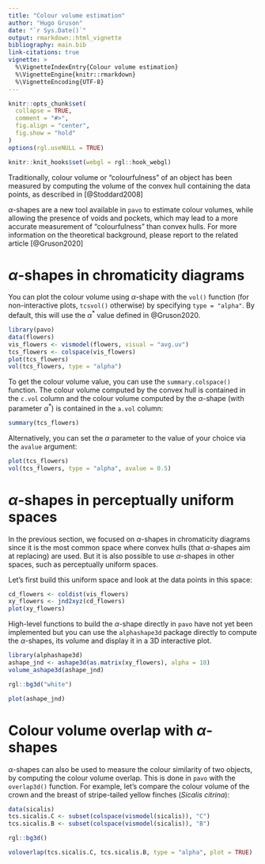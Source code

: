 ```yaml
---
title: "Colour volume estimation"
author: "Hugo Gruson"
date: "`r Sys.Date()`"
output: rmarkdown::html_vignette
bibliography: main.bib
link-citations: true
vignette: >
  %\VignetteIndexEntry{Colour volume estimation}
  %\VignetteEngine{knitr::rmarkdown}
  %\VignetteEncoding{UTF-8}
---
```


```r
knitr::opts_chunk$set(
  collapse = TRUE,
  comment = "#>",
  fig.align = "center",
  fig.show = "hold"
)
options(rgl.useNULL = TRUE)
```

```r
knitr::knit_hooks$set(webgl = rgl::hook_webgl)
```

Traditionally, colour volume or "colourfulness" of an object has been measured
by computing the volume of the convex hull containing the data points, as
described in [@Stoddard2008]

$\alpha$-shapes are a new tool available in `pavo` to estimate colour volumes, 
while allowing the presence of voids and pockets, which may lead to a more
accurate measurement of "colourfulness" than convex hulls. For more information
on the theoretical background, please report to the related article [@Gruson2020]

# $\alpha$-shapes in chromaticity diagrams

You can plot the colour volume using $\alpha$-shape with the `vol()` function
(for non-interactive plots, `tcsvol()` otherwise) by specifying 
`type = "alpha"`. By default, this will use the $\alpha^*$ value defined in 
@Gruson2020.

```r
library(pavo)
data(flowers)
vis_flowers <- vismodel(flowers, visual = "avg.uv")
tcs_flowers <- colspace(vis_flowers)
plot(tcs_flowers)
vol(tcs_flowers, type = "alpha")
```

To get the colour volume value, you can use the `summary.colspace()` function. 
The colour volume computed by the convex hull is contained in the `c.vol` column
and the colour volume computed by the $\alpha$-shape (with parameter $\alpha^*$)
is contained in the `a.vol` column:

```r
summary(tcs_flowers)
```

Alternatively, you can set the $\alpha$ parameter to the value of your choice via the `avalue` 
argument:

```r
plot(tcs_flowers)
vol(tcs_flowers, type = "alpha", avalue = 0.5)
```

# $\alpha$-shapes in perceptually uniform spaces

In the previous section, we focused on $\alpha$-shapes in chromaticity diagrams since
it is the most common space where convex hulls (that $\alpha$-shapes aim at
replacing) are used. But it is also possible to use $\alpha$-shapes in other spaces,
such as perceptually uniform spaces.

Let's first build this uniform space and look at the data points in this space:

```r
cd_flowers <- coldist(vis_flowers)
xy_flowers <- jnd2xyz(cd_flowers)
plot(xy_flowers)
```

High-level functions to build the $\alpha$-shape directly in `pavo` have not yet
been implemented but you can use the `alphashape3d` package directly to compute
the $\alpha$-shapes, its volume and display it in a 3D interactive plot.

```r
library(alphashape3d)
ashape_jnd <- ashape3d(as.matrix(xy_flowers), alpha = 10)
volume_ashape3d(ashape_jnd)
```

```r
rgl::bg3d("white") 
```

```r
plot(ashape_jnd)
```

# Colour volume overlap with $\alpha$-shapes

$\alpha$-shapes can also be used to measure the colour similarity of two objects, 
by computing the colour volume overlap. This is done in `pavo` with the 
`overlap3d()` function. For example, let's compare the colour volume of the 
crown and the breast of stripe-tailed yellow finches (*Sicalis citrina*):


```r
data(sicalis)
tcs.sicalis.C <- subset(colspace(vismodel(sicalis)), "C")
tcs.sicalis.B <- subset(colspace(vismodel(sicalis)), "B")
```

```r
rgl::bg3d()
```

```r
voloverlap(tcs.sicalis.C, tcs.sicalis.B, type = "alpha", plot = TRUE)
```

<!-- # Exploring other values of $\alpha$ -->

<!-- Depending on your biological question, it is possible you might want a different -->
<!-- value of $\alpha$ than the $\alpha^*$ suggested earlier.  -->

<!-- For example, you may want all your colour volumes to only have one component, -->
<!-- instead of several multiple smaller volumes. Here is a quick demo of how you can -->
<!-- do this. -->

<!-- First, let's create a dummy dataset with two distinct clouds of points: -->

<!-- ```{r} -->
<!-- set.seed("20200126") -->
<!-- dvol = data.frame( -->
<!--   "x" = c(rnorm(n = 10, mean = -0.7/sqrt(2)+.3, sd = 0.05), -->
<!--           rnorm(n = 10, mean =  0.7/sqrt(2)-.3, sd = 0.05)), -->
<!--   "y" = c(rnorm(n = 10, mean = -0.25*sqrt(2/3)+.3, sd = 0.05), -->
<!--           rnorm(n = 10, mean = -0.25*sqrt(2/3)+.3  , sd = 0.05)), -->
<!--   "z" = c(rnorm(n = 10, mean = -0.5*sqrt(2/3)+.3, sd = 0.05), -->
<!--           rnorm(n = 10, mean = -0.5*sqrt(2/3)+.3  , sd = 0.05)) -->
<!-- ) -->
<!-- ``` -->

<!-- With the approach highlighted before, this will result in a colour volume with -->
<!-- two distinct components: -->

<!-- ```{r} -->
<!-- tetraplot(dvol) -->
<!-- vol(dvol, type= "alpha") -->
<!-- ``` -->

<!-- To prevent this, we can add an additional test with the following code: -->

<!-- ```{r} -->
<!-- library(alphashape3d) -->
<!-- tetras <- ashape3d(as.matrix(dvol), alpha = 0)$tetra -->

<!-- tetras <- tetras[order(tetras[, "rhoT"]), ] -->

<!-- i <- 0 -->
<!-- all_in <- FALSE -->

<!-- while (!all_in && i < nrow(tetras)) { -->
<!--   i <- i+1 -->

<!--   points_in <- unique(c(tetras[seq_len(i), 1:4])) -->

<!--   all_in <- all(seq_len(nrow(dvol)) %in% points_in) -->
<!-- } -->

<!-- a_1 <- tetras[i, "rhoT"] -->
<!-- ``` -->


<!-- ```{r} -->
<!-- tetraplot(dvol) -->
<!-- vol(dvol, type= "alpha", avalue = tetras[i+20, "rhoT"]) -->
<!-- ``` -->
